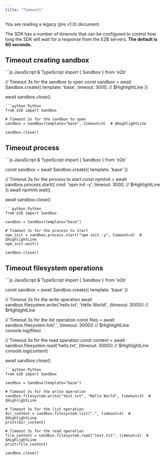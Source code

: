 ```yaml
---
title: "Timeouts"
---
```


<Callout icon="circle-exclamation" color="#ff8800" iconType="regular">You are reading a legacy (pre v1.0) document.</Callout>


The SDK has a number of timeouts that can be configured to control how long the SDK will wait for a response from the E2B servers. **The default is 60 seconds.**

## Timeout creating sandbox
<CodeGroup>
```js JavaScript & TypeScript
import { Sandbox } from 'e2b'

// Timeout 3s for the sandbox to open
const sandbox = await Sandbox.create({
  template: 'base',
  timeout: 3000, // $HighlightLine
})

await sandbox.close()
```
```python Python
from e2b import Sandbox

# Timeout 3s for the sandbox to open
sandbox = Sandbox(template="base", timeout=3)  # $HighlightLine

sandbox.close()
```
</CodeGroup>

## Timeout process
<CodeGroup>
```js JavaScript & TypeScript
import { Sandbox } from 'e2b'

const sandbox = await Sandbox.create({ template: 'base' })

// Timeout 3s for the process to start
const npmInit = await sandbox.process.start({
  cmd: 'npm init -y',
  timeout: 3000, // $HighlightLine
})
await npmInit.wait()

await sandbox.close()
```
```python Python
from e2b import Sandbox

sandbox = Sandbox(template="base")

# Timeout 3s for the process to start
npm_init = sandbox.process.start("npm init -y", timeout=3)  # $HighlightLine
npm_init.wait()

sandbox.close()
```
</CodeGroup>

## Timeout filesystem operations
<CodeGroup>
```js JavaScript & TypeScript
import { Sandbox } from 'e2b'

const sandbox = await Sandbox.create({ template: 'base' })

// Timeout 3s for the write operation
await sandbox.filesystem.write('hello.txt', 'Hello World!', {timeout: 3000}) // $HighlightLine

// Timeout 3s for the list operation
const files = await sandbox.filesystem.list('.', {timeout: 3000}) // $HighlightLine
console.log(files)

// Timeout 3s for the read operation
const content = await sandbox.filesystem.read('hello.txt', {timeout: 3000}) // $HighlightLine
console.log(content)

await sandbox.close()
```
```python Python
from e2b import Sandbox

sandbox = Sandbox(template="base")

# Timeout 3s for the write operation
sandbox.filesystem.write("test.txt", "Hello World", timeout=3)  # $HighlightLine

# Timeout 3s for the list operation
dir_content = sandbox.filesystem.list(".", timeout=3)  # $HighlightLine
print(dir_content)

# Timeout 3s for the read operation
file_content = sandbox.filesystem.read("test.txt", timeout=3)  # $HighlightLine
print(file_content)

sandbox.close()
```
</CodeGroup>